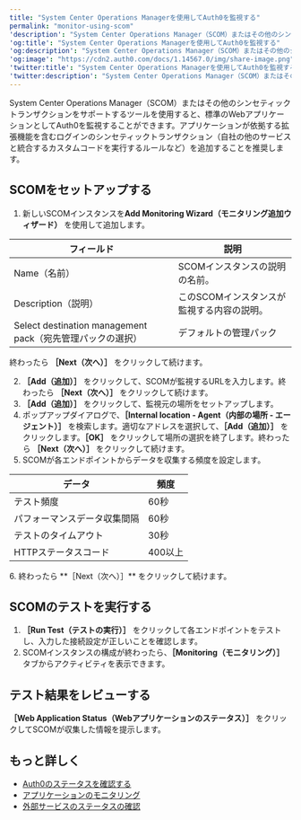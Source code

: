 ---
title: "System Center Operations Managerを使用してAuth0を監視する"
permalink: "monitor-using-scom"
'description': "System Center Operations Manager（SCOM）またはその他のシンセティックトランザクションをサポートするツールを使用して、標準のWebアプリケーションとしてAuth0を監視する方法を説明します。"
'og:title': "System Center Operations Managerを使用してAuth0を監視する"
'og:description': "System Center Operations Manager（SCOM）またはその他のシンセティックトランザクションをサポートするツールを使用して、標準のWebアプリケーションとしてAuth0を監視する方法を説明します。"
'og:image': "https://cdn2.auth0.com/docs/1.14567.0/img/share-image.png"
'twitter:title': "System Center Operations Managerを使用してAuth0を監視する"
'twitter:description': "System Center Operations Manager（SCOM）またはその他のシンセティックトランザクションをサポートするツールを使用して、標準のWebアプリケーションとしてAuth0を監視する方法を説明します。"
---

System Center Operations Manager（SCOM）またはその他のシンセティックトランザクションをサポートするツールを使用すると、標準のWebアプリケーションとしてAuth0を監視することができます。アプリケーションが依拠する拡張機能を含むログインのシンセティックトランザクション（自社の他のサービスと統合するカスタムコードを実行するルールなど）を追加することを推奨します。

## SCOMをセットアップする

1. 新しいSCOMインスタンスを**Add Monitoring Wizard（モニタリング追加ウィザード）** を使用して追加します。

<table class="table"><thead>
<tr>
<th>フィールド</th>
<th>説明</th>
</tr>
</thead>
<tbody>
<tr>
<td>Name（名前）</td>
<td>SCOMインスタンスの説明の名前。</td>
</tr>
<tr>
<td>Description（説明）</td>
<td>このSCOMインスタンスが監視する内容の説明。</td>
</tr>
<tr>
<td>Select destination management pack（宛先管理パックの選択）</td>
<td>デフォルトの管理パック</td>
</tr>
</tbody>
</table>

   終わったら **［Next（次へ）］** をクリックして続けます。

2. **［Add（追加）］** をクリックして、SCOMが監視するURLを入力します。終わったら **［Next（次へ）］** をクリックして続けます。
3. **［Add（追加）］** をクリックして、監視元の場所をセットアップします。
4. ポップアップダイアログで、**［Internal location - Agent（内部の場所 - エージェント）］** を検索します。適切なアドレスを選択して、**［Add（追加）］** をクリックします。**［OK］** をクリックして場所の選択を終了します。終わったら **［Next（次へ）］** をクリックして続けます。
5. SCOMが各エンドポイントからデータを収集する頻度を設定します。

<table class="table"><thead>
<tr>
<th>データ</th>
<th>頻度</th>
</tr>
</thead>
<tbody>
<tr>
<td>テスト頻度</td>
<td>60秒</td>
</tr>
<tr>
<td>パフォーマンスデータ収集間隔</td>
<td>60秒</td>
</tr>
<tr>
<td>テストのタイムアウト</td>
<td>30秒</td>
</tr>
<tr>
<td>HTTPステータスコード</td>
<td>400以上</td>
</tr>
</tbody>
</table>
6. 終わったら **［Next（次へ）］** をクリックして続けます。

## SCOMのテストを実行する

1. **［Run Test（テストの実行）］** をクリックして各エンドポイントをテストし、入力した接続設定が正しいことを確認します。
2. SCOMインスタンスの構成が終わったら、**［Monitoring（モニタリング）］** タブからアクティビティを表示できます。

## テスト結果をレビューする

**［Web Application Status（Webアプリケーションのステータス）］** をクリックしてSCOMが収集した情報を提示します。

## もっと詳しく

* [Auth0のステータスを確認する](/docs/ja-jp/deploy-monitor/monitor/check-auth0-status)
* [アプリケーションのモニタリング](/docs/ja-jp/deploy-monitor/monitor/monitor-applications)
* [外部サービスのステータスの確認](/docs/ja-jp/deploy-monitor/monitor/check-external-services-status)
